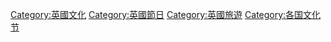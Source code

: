 
{{DEFAULTSORT:Festival}}
[[Category:英國文化|Category:英國文化]]
[[Category:英國節日|Category:英國節日]]
[[Category:英國旅遊|Category:英國旅遊]]
[[Category:各国文化节|Category:各国文化节]]